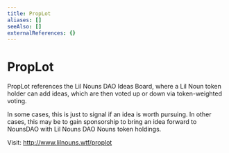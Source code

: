 ```yaml
---
title: PropLot
aliases: []
seeAlso: []
externalReferences: {}
---
```


# PropLot

PropLot references the Lil Nouns DAO Ideas Board, where a Lil Noun token holder can add ideas, which are then voted up or down via token-weighted voting.&#x20;

In some cases, this is just to signal if an idea is worth pursuing. In other cases, this may be to gain sponsorship to bring an idea forward to NounsDAO with Lil Nouns DAO Nouns token holdings.

Visit: http://www.lilnouns.wtf/proplot
